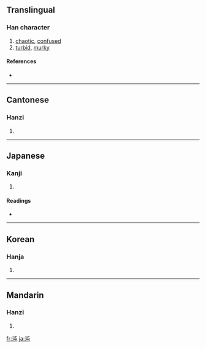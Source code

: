 ==Translingual==

===Han character===
{{Han char|rn=85|rad=水|as=04|sn=7|four=3511<sub>7</sub>|canj=水心山 (EPU)}}

# [[chaotic]], [[confused]]
# [[turbid]], [[murky]]

====References====
* {{Han ref|kx=0610.100|dkj=17193|dj=1003.040|hdz=31561.090|uh=6C8C|ud=27788|bh=A850|bd=43088}}

----

==Cantonese==

===Hanzi===
{{yue-hanzi|jyut=|y=deun6}}

# {{defn|Cantonese}}

----

==Japanese==

===Kanji===
{{ja-kanji|grade=|rs=水04}}

# {{defn|Japanese}}

====Readings====
* {{ja-readings|on=[[とん]] (ton)|kun=[[ふさがる]] (fusagaru), [[くらい]] (kurai), [[おろか]] (oroka)}}

----

==Korean==

===Hanja===
{{ko-hanja|hangeul=돈|eumhun=|rv=don|mr=ton|y=ton}}

# {{defn|Korean}}

----

==Mandarin==

===Hanzi===
{{cmn-hanzi|pin=[[dùn]] ([[dun4]])|wg=tun<sup>4</sup>}}

# {{defn|Mandarin}}

[[fr:沌]]
[[ja:沌]]